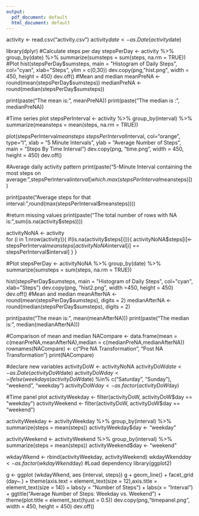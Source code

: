 ---
output:
  pdf_document: default
  html_document: default
---
activity <- read.csv("activity.csv")
activity$date <- as.Date(activity$date)

library(dplyr)
#Calculate steps per day
stepsPerDay <- activity %>%
  group_by(date) %>%
  summarize(sumsteps = sum(steps, na.rm = TRUE))
#Plot
hist(stepsPerDay$sumsteps, main = "Histogram of Daily Steps", 
     col="cyan", xlab="Steps", ylim = c(0,30))
dev.copy(png,"hist.png", width = 450, height = 450)
dev.off()
#Mean and median
meanPreNA <- round(mean(stepsPerDay$sumsteps))
medianPreNA <- round(median(stepsPerDay$sumsteps))

print(paste("The mean is: ", meanPreNA))
print(paste("The median is : ", medianPreNA))

#Time series plot
stepsPerInterval <- activity %>%
  group_by(interval) %>%
  summarize(meansteps = mean(steps, na.rm = TRUE))

plot(stepsPerInterval$meansteps ~ stepsPerInterval$interval,
     col="orange", type="l", xlab = "5 Minute Intervals", ylab = "Average Number of Steps",
     main = "Steps By Time Interval")
dev.copy(png, "time.png", width = 450, height = 450)
dev.off()

#Average daily activity pattern
print(paste("5-Minute Interval containing the most steps on average: ",stepsPerInterval$interval[which.max(stepsPerInterval$meansteps)]))

print(paste("Average steps for that interval: ",round(max(stepsPerInterval$meansteps))))

#return missing values
print(paste("The total number of rows with NA is: ",sum(is.na(activity$steps))))

activityNoNA <- activity  
for (i in 1:nrow(activity)){
  if(is.na(activity$steps[i])){
    activityNoNA$steps[i]<- stepsPerInterval$meansteps[activityNoNA$interval[i] == stepsPerInterval$interval]
  }
}

#Plot
stepsPerDay <- activityNoNA %>%
  group_by(date) %>%
  summarize(sumsteps = sum(steps, na.rm = TRUE)) 

hist(stepsPerDay$sumsteps, main = "Histogram of Daily Steps", 
     col="cyan", xlab="Steps")
dev.copy(png, "hist2.png", width =450, height = 450)
dev.off()
#Mean and median
meanAfterNA <- round(mean(stepsPerDay$sumsteps), digits = 2)
medianAfterNA <- round(median(stepsPerDay$sumsteps), digits = 2)

print(paste("The mean is: ", mean(meanAfterNA)))
print(paste("The median is:", median(medianAfterNA)))

#Comparison of mean and median
NACompare <- data.frame(mean = c(meanPreNA,meanAfterNA),median = c(medianPreNA,medianAfterNA))
rownames(NACompare) <- c("Pre NA Transformation", "Post NA Transformation")
print(NACompare)

#declare new variables
activityDoW <- activityNoNA
activityDoW$date <- as.Date(activityDoW$date)
activityDoW$day <- ifelse(weekdays(activityDoW$date) %in% c("Saturday", "Sunday"), "weekend", "weekday")
activityDoW$day <- as.factor(activityDoW$day)

#Time panel plot
activityWeekday <- filter(activityDoW, activityDoW$day == "weekday")
activityWeekend <- filter(activityDoW, activityDoW$day == "weekend")

activityWeekday <- activityWeekday %>%
  group_by(interval) %>%
  summarize(steps = mean(steps)) 
activityWeekday$day <- "weekday"

activityWeekend <- activityWeekend %>%
  group_by(interval) %>%
  summarize(steps = mean(steps)) 
activityWeekend$day <- "weekend"

wkdayWkend <- rbind(activityWeekday, activityWeekend)
wkdayWkend$day <- as.factor(wkdayWkend$day)
#Load dependency
library(ggplot2)

g <- ggplot (wkdayWkend, aes (interval, steps))
g + geom_line() + facet_grid (day~.) + 
  theme(axis.text = element_text(size = 12),axis.title = element_text(size = 14)) + 
  labs(y = "Number of Steps") + labs(x = "Interval") + 
  ggtitle("Average Number of Steps: Weekday vs. Weekend") + 
  theme(plot.title = element_text(hjust = 0.5))
dev.copy(png,"timepanel.png", width = 450, height = 450)
dev.off()